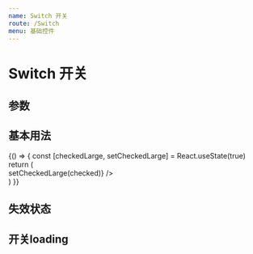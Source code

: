 ---
name: Switch 开关
route: /Switch
menu: 基础控件
---


# Switch 开关

## 参数

<Props of={Switch} />

## 基本用法
<Playground>
   {() => {
    const [checkedLarge, setCheckedLarge] = React.useState(true)
    return (
      <div>
        <Switch
          checked={checkedLarge}
          onChange={(checked) => setCheckedLarge(checked)}
        />
      </div>
      )
  }}
</Playground>

## 失效状态
<Playground>
  <div>
    <Switch checked disabled />
    <Switch checked={false} disabled />
  </div>
</Playground>

## 开关loading
<Playground>
  <div>
    <Switch checked loading />
    <Switch loading />
  </div>
</Playground>
